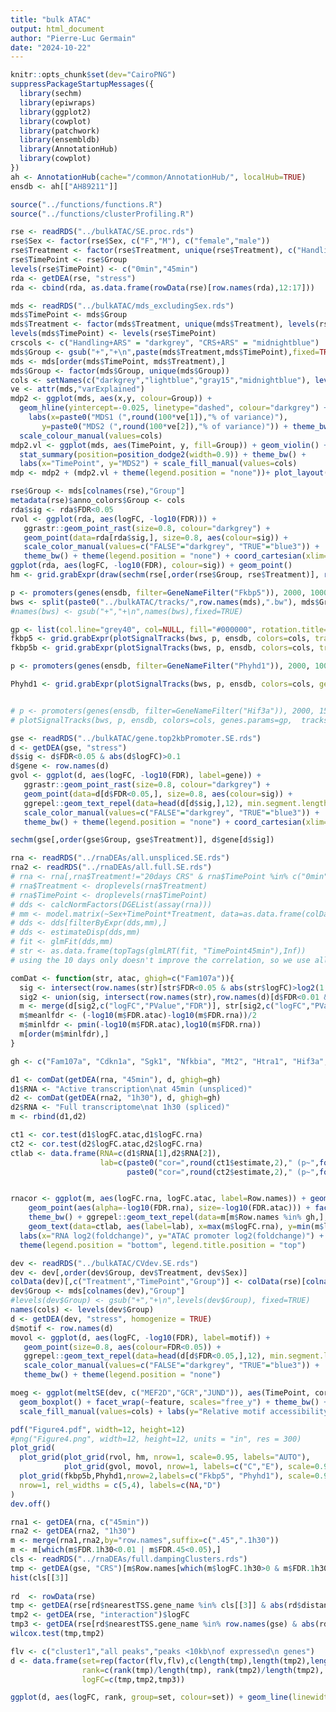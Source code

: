 ```yaml
---
title: "bulk ATAC"
output: html_document
author: "Pierre-Luc Germain"
date: "2024-10-22"
---
```


```r
knitr::opts_chunk$set(dev="CairoPNG")
suppressPackageStartupMessages({
  library(sechm)
  library(epiwraps)
  library(ggplot2)
  library(cowplot)
  library(patchwork)
  library(ensembldb)
  library(AnnotationHub)
  library(cowplot)
})
ah <- AnnotationHub(cache="/common/AnnotationHub/", localHub=TRUE)
ensdb <- ah[["AH89211"]]

source("../functions/functions.R")
source("../functions/clusterProfiling.R")
```

```r
rse <- readRDS("../bulkATAC/SE.proc.rds")
rse$Sex <- factor(rse$Sex, c("F","M"), c("female","male"))
rse$Treatment <- factor(rse$Treatment, unique(rse$Treatment), c("Handling+ARS","CRS+ARS"))
rse$TimePoint <- rse$Group
levels(rse$TimePoint) <- c("0min","45min")
rda <- getDEA(rse, "stress")
rda <- cbind(rda, as.data.frame(rowData(rse)[row.names(rda),12:17]))

mds <- readRDS("../bulkATAC/mds_excludingSex.rds")
mds$TimePoint <- mds$Group
mds$Treatment <- factor(mds$Treatment, unique(mds$Treatment), levels(rse$Treatment))
levels(mds$TimePoint) <- levels(rse$TimePoint)
crscols <- c("Handling+ARS" = "darkgrey", "CRS+ARS" = "midnightblue")
mds$Group <- gsub("+","+\n",paste(mds$Treatment,mds$TimePoint),fixed=TRUE)
mds <- mds[order(mds$TimePoint, mds$Treatment),]
mds$Group <- factor(mds$Group, unique(mds$Group))
cols <- setNames(c("darkgrey","lightblue","gray15","midnightblue"), levels(mds$Group))
ve <- attr(mds,"varExplained")
mdp2 <- ggplot(mds, aes(x,y, colour=Group)) + 
  geom_hline(yintercept=-0.025, linetype="dashed", colour="darkgrey") + geom_point(size=3) +
    labs(x=paste0("MDS1 (",round(100*ve[1]),"% of variance)"),
       y=paste0("MDS2 (",round(100*ve[2]),"% of variance)")) + theme_bw() +
  scale_colour_manual(values=cols)
mdp2.vl <- ggplot(mds, aes(TimePoint, y, fill=Group)) + geom_violin() + 
  stat_summary(position=position_dodge2(width=0.9)) + theme_bw() +
  labs(x="TimePoint", y="MDS2") + scale_fill_manual(values=cols)
mdp <- mdp2 + (mdp2.vl + theme(legend.position = "none"))+ plot_layout(widths=c(4,3))
```

```r
rse$Group <- mds[colnames(rse),"Group"]
metadata(rse)$anno_colors$Group <- cols
rda$sig <- rda$FDR<0.05
rvol <- ggplot(rda, aes(logFC, -log10(FDR))) + 
   ggrastr::geom_point_rast(size=0.8, colour="darkgrey") + 
   geom_point(data=rda[rda$sig,], size=0.8, aes(colour=sig)) + 
   scale_color_manual(values=c("FALSE"="darkgrey", "TRUE"="blue3")) +
   theme_bw() + theme(legend.position = "none") + coord_cartesian(xlim=c(-1.1,1.1))
ggplot(rda, aes(logFC, -log10(FDR), colour=sig)) + geom_point()
hm <- grid.grabExpr(draw(sechm(rse[,order(rse$Group, rse$Treatment)], row.names(rda)[which(rda$sig)], assayName = "log2FC", gaps_at="TimePoint", top_annotation=c("Group","Sex"), hmcols = c("blue","black","yellow")), merge=FALSE))
```


```r
p <- promoters(genes(ensdb, filter=GeneNameFilter("Fkbp5")), 2000, 1000)
bws <- split(paste0("../bulkATAC/tracks/",row.names(mds),".bw"), mds$Group)[levels(mds$Group)]
#names(bws) <- gsub("+","+\n",names(bws),fixed=TRUE)

gp <- list(col.line="grey40", col=NULL, fill="#000000", rotation.title=0)
fkbp5 <- grid.grabExpr(plotSignalTracks(bws, p, ensdb, colors=cols, tracks.params = list(ylim=c(0,0.33),transformation=\(x) x, yTicksAt=c(0,0.3), cex.axis=0.55), aggregation="heatmap+mean", genes.params = gp, background.title=NA, cex.title = 0.6), wrap.grobs = TRUE)
fkbp5b <- grid.grabExpr(plotSignalTracks(bws, p, ensdb, colors=cols, tracks.params = list(ylim=c(0,0.34^2),transformation=\(x) x^2, yTicksAt=c(0,0.1), cex.axis=0.55), aggregation="heatmap+mean", genes.params = gp, background.title=NA, cex.title = 0.6), wrap.grobs = TRUE)

p <- promoters(genes(ensdb, filter=GeneNameFilter("Phyhd1")), 2000, 1000)

Phyhd1 <- grid.grabExpr(plotSignalTracks(bws, p, ensdb, colors=cols, genes.params=gp,  tracks.params = list(ylim=c(0,0.2), yTicksAt=c(0,0.1), cex.axis=0.5), aggregation="heatmap+mean", cex.title=0.6), wrap.grobs=TRUE)


# p <- promoters(genes(ensdb, filter=GeneNameFilter("Hif3a")), 2000, 1500)
# plotSignalTracks(bws, p, ensdb, colors=cols, genes.params=gp,  tracks.params = list(ylim=c(0,0.15), yTicksAt=c(0,0.15)), aggregation="heatmap+mean")
```


```r
gse <- readRDS("../bulkATAC/gene.top2kbPromoter.SE.rds")
d <- getDEA(gse, "stress")
d$sig <- d$FDR<0.05 & abs(d$logFC)>0.1
d$gene <- row.names(d)
gvol <- ggplot(d, aes(logFC, -log10(FDR), label=gene)) + 
   ggrastr::geom_point_rast(size=0.8, colour="darkgrey") + 
   geom_point(data=d[d$FDR<0.05,], size=0.8, aes(colour=sig)) + 
   ggrepel::geom_text_repel(data=head(d[d$sig,],12), min.segment.length = 0, size=3) + 
   scale_color_manual(values=c("FALSE"="darkgrey", "TRUE"="blue3")) +
   theme_bw() + theme(legend.position = "none") + coord_cartesian(xlim=c(-1.1,1.1))
```


```r
sechm(gse[,order(gse$Group, gse$Treatment)], d$gene[d$sig])
```

```r
rna <- readRDS("../rnaDEAs/all.unspliced.SE.rds")
rna2 <- readRDS("../rnaDEAs/all.full.SE.rds")
# rna <- rna[,rna$Treatment!="20days CRS" & rna$TimePoint %in% c("0min","45min")]
# rna$Treatment <- droplevels(rna$Treatment)
# rna$TimePoint <- droplevels(rna$TimePoint)
# dds <- calcNormFactors(DGEList(assay(rna)))
# mm <- model.matrix(~Sex+TimePoint*Treatment, data=as.data.frame(colData(rna)))
# dds <- dds[filterByExpr(dds,mm),]
# dds <- estimateDisp(dds,mm)
# fit <- glmFit(dds,mm)
# str <- as.data.frame(topTags(glmLRT(fit, "TimePoint45min"),Inf))
# using the 10 days only doesn't improve the correlation, so we use all samples to get more sig genes

comDat <- function(str, atac, ghigh=c("Fam107a")){
  sig <- intersect(row.names(str)[str$FDR<0.05 & abs(str$logFC)>log2(1.1)], row.names(d))
  sig2 <- union(sig, intersect(row.names(str),row.names(d)[d$FDR<0.01 & abs(d$logFC)>0.2 & !grepl("^Gm|Rik",row.names(d))]))
  m <- merge(d[sig2,c("logFC","PValue","FDR")], str[sig2,c("logFC","PValue","FDR")], by="row.names", suffix=c(".atac",".rna"))
  m$meanlfdr <- (-log10(m$FDR.atac)-log10(m$FDR.rna))/2
  m$minlfdr <- pmin(-log10(m$FDR.atac),log10(m$FDR.rna))
  m[order(m$minlfdr),]
}

gh <- c("Fam107a", "Cdkn1a", "Sgk1", "Nfkbia", "Mt2", "Htra1", "Hif3a", "Fkbp5","Phyhd1")

d1 <- comDat(getDEA(rna, "45min"), d, ghigh=gh)
d1$RNA <- "Active transcription\nat 45min (unspliced)"
d2 <- comDat(getDEA(rna2, "1h30"), d, ghigh=gh)
d2$RNA <- "Full transcriptome\nat 1h30 (spliced)"
m <- rbind(d1,d2)

ct1 <- cor.test(d1$logFC.atac,d1$logFC.rna)
ct2 <- cor.test(d2$logFC.atac,d2$logFC.rna)
ctlab <- data.frame(RNA=c(d1$RNA[1],d2$RNA[2]),
                    lab=c(paste0("cor=",round(ct1$estimate,2)," (p~",format(ct1$p.value,digits=1),")"),
                          paste0("cor=",round(ct2$estimate,2)," (p~",format(ct2$p.value,digits=1),")")))


rnacor <- ggplot(m, aes(logFC.rna, logFC.atac, label=Row.names)) + geom_hline(yintercept = 0) + geom_vline(xintercept = 0) +
    geom_point(aes(alpha=-log10(FDR.rna), size=-log10(FDR.atac))) + facet_wrap(~RNA, scales="free_x") + 
    theme_bw() + ggrepel::geom_text_repel(data=m[m$Row.names %in% gh,], min.segment.length = 0, max.overlaps = 30) +
    geom_text(data=ctlab, aes(label=lab), x=max(m$logFC.rna), y=min(m$logFC.atac), hjust=1, vjust=0) +
  labs(x="RNA log2(foldchange)", y="ATAC promoter log2(foldchange)") + 
  theme(legend.position = "bottom", legend.title.position = "top")
```


```r
dev <- readRDS("../bulkATAC/CVdev.SE.rds")
dev <- dev[,order(dev$Group, dev$Treatment, dev$Sex)]
colData(dev)[,c("Treatment","TimePoint","Group")] <- colData(rse)[colnames(dev),c("Treatment","TimePoint","Group")]
dev$Group <- mds[colnames(dev),"Group"]
#levels(dev$Group) <- gsub("+","+\n",levels(dev$Group), fixed=TRUE)
names(cols) <- levels(dev$Group)
d <- getDEA(dev, "stress", homogenize = TRUE)
d$motif <- row.names(d)
movol <- ggplot(d, aes(logFC, -log10(FDR), label=motif)) + 
   geom_point(size=0.8, aes(colour=FDR<0.05)) + 
   ggrepel::geom_text_repel(data=head(d[d$FDR<0.05,],12), min.segment.length = 0) + 
   scale_color_manual(values=c("FALSE"="darkgrey", "TRUE"="blue3")) +
   theme_bw() + theme(legend.position = "none")

moeg <- ggplot(meltSE(dev, c("MEF2D","GCR","JUND")), aes(TimePoint, corrected, fill=Group)) + 
  geom_boxplot() + facet_wrap(~feature, scales="free_y") + theme_bw() +
  scale_fill_manual(values=cols) + labs(y="Relative motif accessibility", x=NULL)
```

```r
pdf("Figure4.pdf", width=12, height=12)
#png("Figure4.png", width=12, height=12, units = "in", res = 300)
plot_grid(
  plot_grid(plot_grid(rvol, hm, nrow=1, scale=0.95, labels="AUTO"),
            plot_grid(gvol, movol, nrow=1, labels=c("C","E"), scale=0.95), moeg, rnacor, nrow=4, rel_heights=c(1,1,0.7,1.3), labels=c(NA,NA,"F","G"), scale=c(0.95,1,0.95,0.95)),
  plot_grid(fkbp5b,Phyhd1,nrow=2,labels=c("Fkbp5", "Phyhd1"), scale=0.95, label_x = 0.5),
  nrow=1, rel_widths = c(5,4), labels=c(NA,"D")
)
dev.off()
```



```r
rna1 <- getDEA(rna, c("45min"))
rna2 <- getDEA(rna2, "1h30")
m <- merge(rna1,rna2,by="row.names",suffix=c(".45",".1h30"))
m <- m[which(m$FDR.1h30<0.01 | m$FDR.45<0.05),]
cls <- readRDS("../rnaDEAs/full.dampingClusters.rds")
tmp <- getDEA(gse, "CRS")[m$Row.names[which(m$logFC.1h30>0 & m$FDR.1h30<0.05)],]
hist(cls[[3]]
     
rd  <- rowData(rse)
tmp <- getDEA(rse[rd$nearestTSS.gene_name %in% cls[[3]] & abs(rd$distance2nearestTSS)<10000, ], "interaction")$logFC
tmp2 <- getDEA(rse, "interaction")$logFC
tmp3 <- getDEA(rse[rd$nearestTSS.gene_name %in% row.names(gse) & abs(rd$distance2nearestTSS)<10000, ], "interaction")$logFC
wilcox.test(tmp,tmp2)

flv <- c("cluster1","all peaks","peaks <10kb\nof expressed\n genes")
d <- data.frame(set=rep(factor(flv,flv),c(length(tmp),length(tmp2),length(tmp3))), 
                rank=c(rank(tmp)/length(tmp), rank(tmp2)/length(tmp2), rank(tmp3)/length(tmp3)),
                logFC=c(tmp,tmp2,tmp3))

ggplot(d, aes(logFC, rank, group=set, colour=set)) + geom_line(linewidth=1.15) + theme_bw() + coord_cartesian(xlim=c(-0.8,0.7)) + labs(x="CRS:ARS interacton logFC", y="Cumulative proportion")
```

